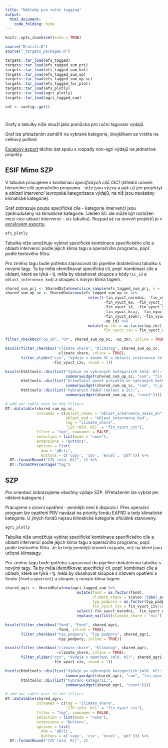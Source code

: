 ```yaml
---
title: "Náhledy pro ruční tagging"
output: 
  html_document:
    code_folding: hide
---
```


```r
knitr::opts_chunk$set(echo = TRUE)

source("R/utils.R")
source("_targets_packages.R")

targets::tar_load(efs_tagged)
targets::tar_load(efs_tagged_sum_prj)
targets::tar_load(efs_tagged_sum_kat)
targets::tar_load(efs_tagged_sum_op)
targets::tar_load(efs_tagged_sum_op_sc)
targets::tar_load(efs_tagged_for_plot)
targets::tar_load(efs_plotly)
targets::tar_load(agri_plotly)
targets::tar_load(agri_tagged_sum)

cnf <- config::get()
```

#   {.tabset}

Grafy a tabulky níže slouží jako pomůcka pro ruční tagování výdajů. 

Graf lze přetažením zaměřit na vybrané kategorie, dvojklikem se vrátíte na celkový pohled.

[Excelový export](`r cnf$export_tagging_xlsx`) těchto dat spolu s rozpady non-agri výdajů na jednotlivé projekty.

## ESIF Mimo SZP

V tabulce pracujeme s kombinací *specifických cílů (SC)* (střední úroveň hierarchie cílů operačního programu - níže jsou výzvy a pak už jen projekty) a *oblastí intervencí* (evropská kategorizace výdajů, na niž jsou navázány klimatické kategorie).

Graf zobrazuje pouze specifické cíle - kategorie intervencí jsou zjednudušeny na klimatické kategorie. (Jeden SC ale může být rozložen mezi více oblastí intervencí - viz tabulku). Rozpad až na úroveň projektů je v [excelovém exportu](`r cnf$export_tagging_xlsx`).

```r
efs_plotly
```

Tabulka níže umožňuje vybírat specifické kombinace specifického cíle a oblasti intervencí podle jejich klima tagu a operačního programu, popř. podle textového filtru.

Pro změnu tagu bude potřeba zapracovat do pipeline dodatečnou tabulku s novými tagy. Ta by měla identifikovat specifická cíl, popř. kombinaci cíle a oblasti, které se týká - tj. měla by obsahovat sloupce s kódy (`sc_id` a `oblast_intervence_kod`) a sloupec s novým klima tagem.

```r
shared_sum_prj <- SharedData$new(slice_sample(efs_tagged_sum_prj, n = 1000))
shared_sum_op_sc <- SharedData$new(efs_tagged_sum_op_sc %>% 
                                     select(-fin_vyuct_narodni, -fin_vyuct_eu,
                                            -fin_vyuct_eu, -fin_vyuct_jine_nar_ver,
                                            -fin_vyuct_sf, -fin_vyuct_sr,
                                            -fin_vyuct_kraj, -fin_vyuct_obec,
                                            -fin_vyuct_soukr, -fin_vyuct_narodni_verejne
                                            -op_id) %>% 
                                     mutate(op_zkr = as.factor(op_zkr),
                                            fin_vyuct_czv = fin_vyuct_czv/1e9))
```

```r
filter_checkbox("op_id", "OP", shared_sum_op_sc, ~op_zkr, inline = TRUE)
```

```r
bscols(filter_checkbox("climate_share", "Klimatag", shared_sum_op_sc,
                       ~climate_share, inline = TRUE), 
       filter_slider("czv", "Výdaje v daném SC a oblasti intervence (mld. Kč)", shared_sum_op_sc, 
                     ~fin_vyuct_czv, round = 1))
```

```r
bscols(htmltools::div(list("Výdaje ve vybraných kategoriích (mld. Kč):",
                           summarywidget(shared_sum_op_sc, "sum", "fin_vyuct_czv"))),
       htmltools::div(list("Orientační počet projektů ve vybraných kategoriích (mld. Kč):",
                           summarywidget(shared_sum_op_sc, "sum", "n_prj"))),
       htmltools::div(list("Vybraných řádků (oblast a SC):",
                           summarywidget(shared_sum_op_sc, "count"))))
```


```r
# add our table next to the filters
DT::datatable(shared_sum_op_sc, 
              colnames = c(oblast_nazev = "oblast_intervence_nazev_en",
                           oblast_kod = "oblast_intervence_kod",
                           tag = "climate_share",
                           `CZV (mld. Kč)` = "fin_vyuct_czv"),
              filter = "top", rownames = FALSE, 
              selection = list(mode = "none"),
              extensions = "Buttons",
              options = list(
                dom = 'pBrti',
                buttons = c('copy', 'csv', 'excel', 'pdf'))) %>% 
  DT::formatRound("CZV (mld. Kč)", 2) %>% 
  DT::formatPercentage("tag")
```

## SZP

Pro orientaci zobrazujeme všechny výdaje SZP. (Přetažením lze vybrat jen některé kategorie.)

Pracujeme s úrovní opatření - jemnější není k dispozici. Přes operační program lze opatření PRV navázat na priority fondu EAFRD a tedy klimatické kategorie. U jiných fondů nejsou klimatické kategorie oficiálně stanoveny.

```r
agri_plotly
```

Tabulka níže umožňuje vybírat specifické kombinace specifického cíle a oblasti intervencí podle jejich klima tagu a operačního programu, popř. podle textového filtru. Je to tedy jemnější úroveň rozpadu, než na které jsou určené klimatagy.

Pro změnu tagu bude potřeba zapracovat do pipeline dodatečnou tabulku s novými tagy. Ta by měla identifikovat specifický cíl, popř. kombinaci cíle a oblasti, které se týká - tj. měla by obsahovat sloupce s názvem opatření a fondu (`fond` a `opatreni`) a sloupec s novým klima tagem.

```r
shared_agri <- SharedData$new(agri_tagged_sum %>% 
                                mutate(fond = as.factor(fond),
                                       climate_share = scales::label_percent(1)(climate_share),
                                       typ_podpory = as.factor(typ_podpory),
                                       fin_vyuct_czv = fin_vyuct_czv/1e9) %>% 
                                select(-fin_vyuct_narodni, -fin_vyuct_eu) %>% 
                                replace_na(list(climate_share = "nic")))
```

```r
bscols(filter_checkbox("fond", "Fond", shared_agri,
                       ~fond, inline = TRUE), 
       filter_checkbox("typ_podpory", "Typ podpory", shared_agri, 
                       ~typ_podpory, inline = TRUE))
```

```r
bscols(filter_checkbox("climate_share", "Klimatag", shared_agri,
                       ~climate_share, inline = TRUE), 
       filter_slider("czv", "Výdaje v opatření (mld. Kč)", shared_agri, 
                     ~fin_vyuct_czv, round = 1))
```

```r
bscols(htmltools::div(list("Výdaje ve vybraných kategoriích (mld. Kč):",
                           summarywidget(shared_agri, "sum", "fin_vyuct_czv"))),
       htmltools::div(list("Vybráno kategorií:",
                           summarywidget(shared_agri, "count"))))
```


```r
# add our table next to the filters
DT::datatable(shared_agri, 
              colnames = c(tag = "climate_share",
                           `CZV (mld. Kč)` = "fin_vyuct_czv"),
              filter = "top", rownames = FALSE, 
              selection = list(mode = "none"),
              extensions = "Buttons",
              options = list(
                dom = 'pBrti',
                buttons = c('copy', 'csv', 'excel', 'pdf'))) %>% 
  DT::formatRound("CZV (mld. Kč)", 2)
```
